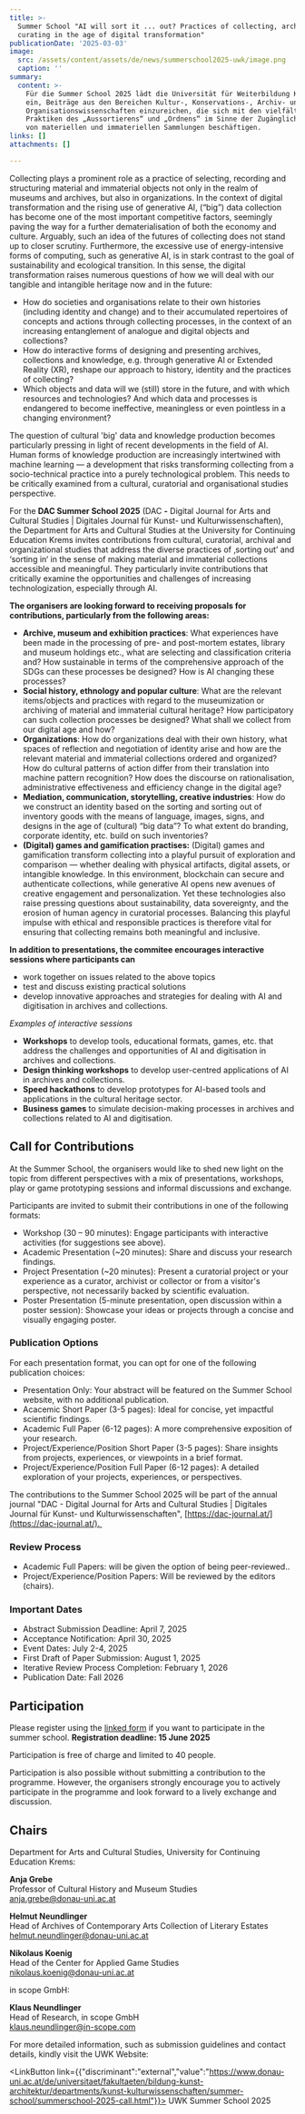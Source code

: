 ```yaml
---
title: >-
  Summer School "AI will sort it ... out? Practices of collecting, archiving and
  curating in the age of digital transformation"
publicationDate: '2025-03-03'
image:
  src: /assets/content/assets/de/news/summerschool2025-uwk/image.png
  caption: ''
summary:
  content: >-
    Für die Summer School 2025 lädt die Universität für Weiterbildung Krems dazu
    ein, Beiträge aus den Bereichen Kultur-, Konservations-, Archiv- und
    Organisationswissenschaften einzureichen, die sich mit den vielfältigen
    Praktiken des „Aussortierens“ und „Ordnens“ im Sinne der Zugänglich-machung
    von materiellen und immateriellen Sammlungen beschäftigen. 
links: []
attachments: []

---
```


Collecting plays a prominent role as a practice of selecting, recording and structuring material and immaterial objects not only in the realm of museums and archives, but also in organizations. In the context of digital transformation and the rising use of generative AI, (“big”) data collection has become one of the most important competitive factors, seemingly paving the way for a further dematerialisation of both the economy and culture. Arguably, such an idea of the futures of collecting does not stand up to closer scrutiny. Furthermore, the excessive use of energy-intensive forms of computing, such as generative AI, is in stark contrast to the goal of sustainability and ecological transition. In this sense, the digital transformation raises numerous questions of how we will deal with our tangible and intangible heritage now and in the future:

* How do societies and organisations relate to their own histories (including identity and change) and to their accumulated repertoires of concepts and actions through collecting processes, in the context of an increasing entanglement of analogue and digital objects and collections?
* How do interactive forms of designing and presenting archives, collections and knowledge, e.g. through generative AI or Extended Reality (XR), reshape our approach to history, identity and the practices of collecting?
* Which objects and data will we (still) store in the future, and with which resources and technologies? And which data and processes is endangered to become ineffective, meaningless or even pointless in a changing environment?

The question of cultural 'big' data and knowledge production becomes particularly pressing in light of recent developments in the field of AI. Human forms of knowledge production are increasingly intertwined with machine learning — a development that risks transforming collecting from a socio-technical practice into a purely technological problem. This needs to be critically examined from a cultural, curatorial and organisational studies perspective.

For the **DAC Summer School 2025** (DAC **-** Digital Journal for Arts and Cultural Studies | Digitales Journal für Kunst- und Kulturwissenschaften), the Department for Arts and Cultural Studies at the University for Continuing Education Krems invites contributions from cultural, curatorial, archival and organizational studies that address the diverse practices of ‚sorting out’ and ‘sorting in‘ in the sense of making material and immaterial collections accessible and meaningful. They particularly invite contributions that critically examine the opportunities and challenges of increasing technologization, especially through AI.

**The organisers are looking forward to receiving proposals for contributions, particularly from the following areas:**

* **Archive, museum and exhibition practices**: What experiences have been made in the processing of pre- and post-mortem estates, library and museum holdings etc., what are selecting and classification criteria and? How sustainable in terms of the comprehensive approach of the SDGs can these processes be designed? How is AI changing these processes?
* **Social history, ethnology and popular culture**: What are the relevant items/objects and practices with regard to the museumization or archiving of material and immaterial cultural heritage? How participatory can such collection processes be designed? What shall we collect from our digital age and how?
* **Organizations**: How do organizations deal with their own history, what spaces of reflection and negotiation of identity arise and how are the relevant material and immaterial collections ordered and organized? How do cultural patterns of action differ from their translation into machine pattern recognition? How does the discourse on rationalisation, administrative effectiveness and efficiency change in the digital age?
* **Mediation, communication, storytelling, creative industries**: How do we construct an identity based on the sorting and sorting out of inventory goods with the means of language, images, signs, and designs in the age of (cultural) “big data”? To what extent do branding, corporate identity, etc. build on such inventories?
* **(Digital) games and gamification practises:** (Digital) games and gamification transform collecting into a playful pursuit of exploration and comparison — whether dealing with physical artifacts, digital assets, or intangible knowledge. In this environment, blockchain can secure and authenticate collections, while generative AI opens new avenues of creative engagement and personalization. Yet these technologies also raise pressing questions about sustainability, data sovereignty, and the erosion of human agency in curatorial processes. Balancing this playful impulse with ethical and responsible practices is therefore vital for ensuring that collecting remains both meaningful and inclusive.

**In addition to presentations, the commitee encourages interactive sessions where participants can**

* work together on issues related to the above topics
* test and discuss existing practical solutions
* develop innovative approaches and strategies for dealing with AI and digitisation in archives and collections.

*Examples of interactive sessions*

* **Workshops** to develop tools, educational formats, games, etc. that address the challenges and opportunities of AI and digitisation in archives and collections.
* **Design thinking workshops** to develop user-centred applications of AI in archives and collections.
* **Speed hackathons** to develop prototypes for AI-based tools and applications in the cultural heritage sector.
* **Business games** to simulate decision-making processes in archives and collections related to AI and digitisation.

<DownloadButton label="Additional topics to inspire possible contributions (pdf)" />

## **Call for Contributions**

At the Summer School, the organisers would like to shed new light on the topic from different perspectives with a mix of presentations, workshops, play or game prototyping sessions and informal discussions and exchange.

Participants are invited to submit their contributions in one of the following formats:

* Workshop (30 – 90 minutes): Engage participants with interactive activities (for suggestions see above).
* Academic Presentation (\~20 minutes): Share and discuss your research findings.
* Project Presentation (\~20 minutes): Present a curatorial project or your experience as a curator, archivist or collector or from a visitor's perspective, not necessarily backed by scientific evaluation.
* Poster Presentation (5-minute presentation, open discussion within a poster session): Showcase your ideas or projects through a concise and visually engaging poster.

### **Publication Options**

For each presentation format, you can opt for one of the following publication choices:

* Presentation Only: Your abstract will be featured on the Summer School website, with no additional publication.
* Acacemic Short Paper (3-5 pages): Ideal for concise, yet impactful scientific findings.
* Academic Full Paper (6-12 pages): A more comprehensive exposition of your research.
* Project/Experience/Position Short Paper (3-5 pages): Share insights from projects, experiences, or viewpoints in a brief format.
* Project/Experience/Position Full Paper (6-12 pages): A detailed exploration of your projects, experiences, or perspectives.

The contributions to the Summer School 2025 will be part of the annual journal "DAC - Digital Journal for Arts and Cultural Studies | Digitales Journal für Kunst- und Kulturwissenschaften", [https://dac-journal.at/](https://dac-journal.at/). 

### **Review Process**

* Academic Full Papers: will be given the option of being peer-reviewed..
* Project/Experience/Position Papers: Will be reviewed by the editors (chairs).

### **Important Dates**

* Abstract Submission Deadline: April 7, 2025
* Acceptance Notification: April 30, 2025
* Event Dates: July 2-4, 2025
* First Draft of Paper Submission: August 1, 2025
* Iterative Review Process Completion: February 1, 2026
* Publication Date: Fall 2026

## **Participation**

Please register using the [linked form](https://forms.office.com/e/b4RZeh46N0) if you want to participate in the summer school. **Registration deadline: 15 June 2025**

Participation is free of charge and limited to 40 people.

Participation is also possible without submitting a contribution to the programme. However, the organisers strongly encourage you to actively participate in the programme and look forward to a lively exchange and discussion.

## **Chairs**

Department for Arts and Cultural Studies, University for Continuing Education Krems:

**Anja Grebe**\
Professor of Cultural History and Museum Studies\
[anja.grebe@donau-uni.ac.at](mailto:anja.grebe@donau-uni.ac.at)

**Helmut Neundlinger**\
Head of Archives of Contemporary Arts Collection of Literary Estates\
[helmut.neundlinger@donau-uni.ac.at](mailto:helmut.neundlinger@donau-uni.ac.at)

**Nikolaus Koenig**\
Head of the Center for Applied Game Studies\
[nikolaus.koenig@donau-uni.ac.at](mailto:nikolaus.koenig@donau-uni.ac.at)

in scope GmbH:

**Klaus Neundlinger**\
Head of Research, in scope GmbH\
[klaus.neundlinger@in-scope.com](mailto:klaus.neundlinger@in-scope.com)

For more detailed information, such as submission guidelines and contact details, kindly visit the UWK Website:

<LinkButton link={{"discriminant":"external","value":"https://www.donau-uni.ac.at/de/universitaet/fakultaeten/bildung-kunst-architektur/departments/kunst-kulturwissenschaften/summer-school/summerschool-2025-call.html"}}>
  UWK Summer School 2025
</LinkButton>
